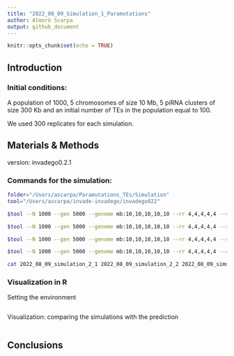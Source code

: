 ```yaml
---
title: "2022_08_09_Simulation_1_Paramutations"
author: Almorò Scarpa
output: github_document
---
```



```r
knitr::opts_chunk$set(echo = TRUE)
```

## Introduction


### Initial conditions:

A population of 1000, 5 chromosomes of size 10 Mb, 5 piRNA clusters of size 300 Kb and an initial number of TEs in the population equal to 100.

We used 300 replicates for each simulation.

## Materials & Methods
version: invadego0.2.1

### Commands for the simulation:

```bash
folder="/Users/ascarpa/Paramutations_TEs/Simulation"
tool="/Users/ascarpa/invade-invadego/invadego022"

$tool --N 1000 --gen 5000 --genome mb:10,10,10,10,10 --rr 4,4,4,4,4 --rep 100 --u 0.1 --basepop 100 --paramutation 10:1,3,5 --trigger 1000:1 --steps 20 --sampleid p30_0.1 > $folder/2022_08_09_simulation_2_1

$tool --N 1000 --gen 5000 --genome mb:10,10,10,10,10 --rr 4,4,4,4,4 --rep 100 --u 0.1 --basepop 100 --paramutation 10:1,3,5 --trigger 100:1 --steps 20 --sampleid p30_1 > $folder/2022_08_09_simulation_2_2

$tool --N 1000 --gen 5000 --genome mb:10,10,10,10,10 --rr 4,4,4,4,4 --rep 100 --u 0.1 --basepop 100 --paramutation 10:1,3,5 --trigger 10:1 --steps 20 --sampleid p30_10 > $folder/2022_08_09_simulation_2_3

$tool --N 1000 --gen 5000 --genome mb:10,10,10,10,10 --rr 4,4,4,4,4 --rep 100 --u 0.1 --basepop 100 --paramutation 10:1,3,5 --trigger 1:0 --steps 20 --sampleid p30_100 > $folder/2022_08_09_simulation_2_4

cat 2022_08_09_simulation_2_1 2022_08_09_simulation_2_2 2022_08_09_simulation_2_3 2022_08_09_simulation_2_4 |grep -v "^Invade"|grep -v "^#" > 2022_08_09_Simulation_2_Trigger
```


### Visualization in R

Setting the environment
``` r

```

Visualization: comparing the simulations with the prediction
```r

```


## Conclusions
